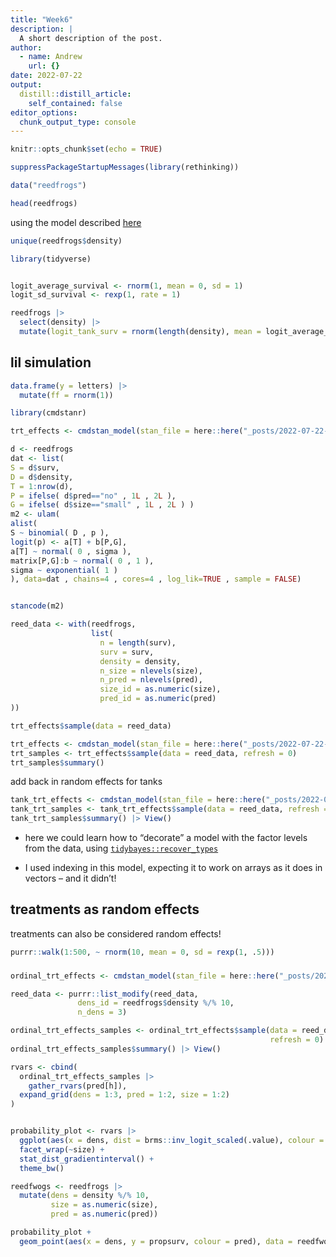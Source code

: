 ```yaml
---
title: "Week6"
description: |
  A short description of the post.
author:
  - name: Andrew
    url: {}
date: 2022-07-22
output:
  distill::distill_article:
    self_contained: false
editor_options: 
  chunk_output_type: console
---
```



```r
knitr::opts_chunk$set(echo = TRUE)
```


```r
suppressPackageStartupMessages(library(rethinking))

data("reedfrogs")

head(reedfrogs)
```

using the model described [here](https://speakerdeck.com/rmcelreath/statistical-rethinking-2022-lecture-12?slide=36)

```r
unique(reedfrogs$density)
```

```r
library(tidyverse)


logit_average_survival <- rnorm(1, mean = 0, sd = 1)
logit_sd_survival <- rexp(1, rate = 1)

reedfrogs |> 
  select(density) |> 
  mutate(logit_tank_surv = rnorm(length(density), mean = logit_average_survival, sd = logit_sd_survival))
```

## lil simulation

```r
data.frame(y = letters) |> 
  mutate(ff = rnorm(1))
```



```r
library(cmdstanr)

trt_effects <- cmdstan_model(stan_file = here::here("_posts/2022-07-22-week6/random_effects.stan"), pedantic = TRUE)

```



```r
d <- reedfrogs
dat <- list(
S = d$surv,
D = d$density,
T = 1:nrow(d),
P = ifelse( d$pred=="no" , 1L , 2L ),
G = ifelse( d$size=="small" , 1L , 2L ) )
m2 <- ulam(
alist(
S ~ binomial( D , p ),
logit(p) <- a[T] + b[P,G],
a[T] ~ normal( 0 , sigma ),
matrix[P,G]:b ~ normal( 0 , 1 ),
sigma ~ exponential( 1 )
), data=dat , chains=4 , cores=4 , log_lik=TRUE , sample = FALSE)


stancode(m2)
```

```r
reed_data <- with(reedfrogs, 
                  list(
                    n = length(surv),
                    surv = surv,
                    density = density,
                    n_size = nlevels(size),
                    n_pred = nlevels(pred),
                    size_id = as.numeric(size),
                    pred_id = as.numeric(pred)
))

trt_effects$sample(data = reed_data)

```


```r

trt_effects <- cmdstan_model(stan_file = here::here("_posts/2022-07-22-week6/treatment_effects.stan"), pedantic = TRUE)
trt_samples <- trt_effects$sample(data = reed_data, refresh = 0)
trt_samples$summary()


```



add back in random effects for tanks

```r

tank_trt_effects <- cmdstan_model(stan_file = here::here("_posts/2022-07-22-week6/tank_trt.stan"), pedantic = TRUE)
tank_trt_samples <- tank_trt_effects$sample(data = reed_data, refresh = 0)
tank_trt_samples$summary() |> View()
```




* here we could learn how to "decorate" a model with the factor levels from the data, using [`tidybayes::recover_types`](https://mjskay.github.io/tidybayes/reference/recover_types.html) 

* I used indexing in this model, expecting it to work on arrays as it does in vectors -- and it didn't!

## treatments as random effects

treatments can also be considered random effects! 



```r
purrr::walk(1:500, ~ rnorm(10, mean = 0, sd = rexp(1, .5)))
```


### 

```r

ordinal_trt_effects <- cmdstan_model(stan_file = here::here("_posts/2022-07-22-week6/ordinal_treat.stan"), pedantic = TRUE)

reed_data <- purrr::list_modify(reed_data,
               dens_id = reedfrogs$density %/% 10,
               n_dens = 3)

ordinal_trt_effects_samples <- ordinal_trt_effects$sample(data = reed_data,
                                                          refresh = 0)
ordinal_trt_effects_samples$summary() |> View()
```

```r
rvars <- cbind(
  ordinal_trt_effects_samples |> 
    gather_rvars(pred[h]),
  expand_grid(dens = 1:3, pred = 1:2, size = 1:2) 
)  


probability_plot <- rvars |> 
  ggplot(aes(x = dens, dist = brms::inv_logit_scaled(.value), colour = pred)) + 
  facet_wrap(~size) +
  stat_dist_gradientinterval() + 
  theme_bw()
```

```r
reedfwogs <- reedfrogs |> 
  mutate(dens = density %/% 10,
         size = as.numeric(size),
         pred = as.numeric(pred))

probability_plot + 
  geom_point(aes(x = dens, y = propsurv, colour = pred), data = reedfwogs, inherit.aes = FALSE)
```

